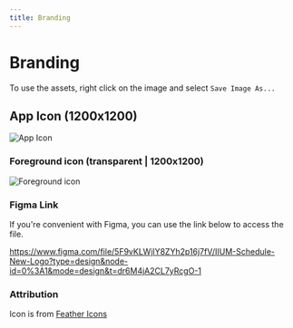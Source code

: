 ```yaml
---
title: Branding
---
```

# Branding

To use the assets, right click on the image and select `Save Image As...`

## App Icon (1200x1200)

![App Icon](/img/iium-schedule-icon.png)

### Foreground icon (transparent | 1200x1200)

![Foreground icon](/img/iium-schedule-icon-transparent.png)

### Figma Link

If you're convenient with Figma, you can use the link below to access the file.

https://www.figma.com/file/5F9vKLWjlY8ZYh2p16j7fV/IIUM-Schedule-New-Logo?type=design&node-id=0%3A1&mode=design&t=dr6M4jA2CL7yRcgO-1

### Attribution

Icon is from [Feather Icons](https://feathericons.com/)